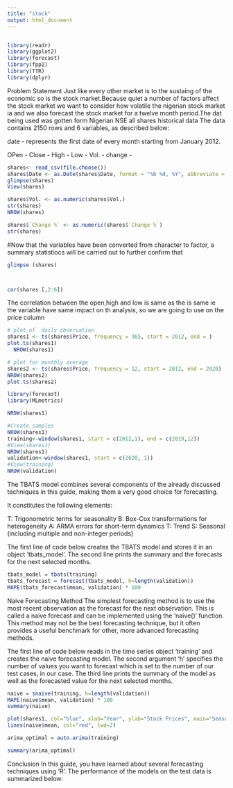 ```yaml
---
title: "stock"
output: html_document
---
```

```r

```


```r
library(readr)
library(ggplot2)
library(forecast)
library(fpp2)
library(TTR)
library(dplyr)

```

Problem Statement
Just like every other market is to the sustaing of the economic so is the stock market.Because quiet a number of factors affect the stock market we  want to consider how volatile the nigerian stock market ia and we also forecast the stock market  for a twelve month period.The dat being used was gotten form Nigerian NSE all shares historical data
 The data contains 2150 rows and 6 variables, as described below:

date - represents the first date of every month starting from January 2012.

OPen - 
Close - 
High - 
Low - 
Vol. - 
change -


```r
shares<- read_csv(file.choose())
shares$Date <- as.Date(shares$Date, format = "%b %d, %Y", abbreviate = TRUE)
glimpse(shares)
View(shares)

```

```r
shares$Vol. <- as.numeric(shares$Vol.)
str(shares)
NROW(shares)
```

```r
shares$`Change %` <- as.numeric(shares$`Change %`)
str(shares)
```

#Now that the variables have been converted from character to factor, a summary statistiocs will be carried out to further confirm that





```r
glimpse (shares)

```

```{}


```

```r
cor(shares [,2:6])
```
The correlation between the open,high and low is same as the is same ie the variable have same impact on th analysis, so we are going to use on the price column

```r
# plot of  daily observation
shares1 <- ts(shares$Price, frequency = 365, start = 2012, end = )
plot.ts(shares1)
  NROW(shares1)
```

```r
# plot for monthly average
shares2 <- ts(shares$Price, frequency = 12, start = 2012, end = 2020)
NROW(shares2)
plot.ts(shares2)


```


```r
library(forecast)
library(MLmetrics)
```
```r
NROW(shares1)
```


```r
#Create samples
NROW(shares1)
training<-window(shares1, start = c(2012,1), end = c(2019,12))
#View(shares1)
NROW(shares1)
validation<-window(shares1, start = c(2020, 1))
#View(training)
NROW(validation)
```
The TBATS model combines several components of the already discussed techniques in this guide, making them a very good choice for forecasting.

It constitutes the following elements:

T: Trigonometric terms for seasonality
B: Box-Cox transformations for heterogeneity
A: ARMA errors for short-term dynamics
T: Trend
S: Seasonal (including multiple and non-integer periods)

The first line of code below creates the TBATS model and stores it in an object 'tbats_model'. The second line prints the summary and the forecasts for the next selected months.



```r
tbats_model = tbats(training)
tbats_forecast = forecast(tbats_model, h=length(validation))
MAPE(tbats_forecast$mean, validation) * 100
```
Naive Forecasting Method
The simplest forecasting method is to use the most recent observation as the forecast for the next observation. This is called a naive forecast and can be implemented using the 'naive()' function. This method may not be the best forecasting technique, but it often provides a useful benchmark for other, more advanced forecasting methods.

The first line of code below reads in the time series object 'training' and creates the naive forecasting model. The second argument 'h' specifies the number of values you want to forecast which is set to the number of our test cases, in our case. The third  line prints the summary of the model as well as the forecasted value for the next selected months.


```r
naive = snaive(training, h=length(validation))
MAPE(naive$mean, validation) * 100
summary(naive)
```

```r
plot(shares1, col="blue", xlab="Year", ylab="Stock Prices", main="Seasonal Naive Forecast", type='l')
lines(naive$mean, col="red", lwd=2)
```

```r
arima_optimal = auto.arima(training)

summary(arima_optimal)
```
Conclusion
In this guide, you have learned about several forecasting techniques using 'R'. The performance of the models on the test data is summarized below:


